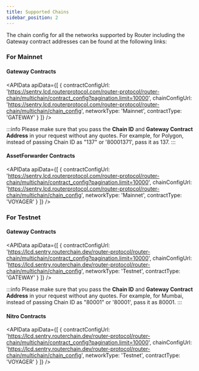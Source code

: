 ```yaml
---
title: Supported Chains
sidebar_position: 2
---
```



The chain config for all the networks supported by Router including the Gateway contract addresses can be found at the following links:

### For Mainnet

#### Gateway Contracts
<APIData
  apiData={[
    { contractConfigUrl: 'https://sentry.lcd.routerprotocol.com/router-protocol/router-chain/multichain/contract_config?pagination.limit=10000', 
    chainConfigUrl: 'https://sentry.lcd.routerprotocol.com/router-protocol/router-chain/multichain/chain_config', 
    networkType: 'Mainnet', contractType: 'GATEWAY' }
  ]}
/>

<div style={{ marginBottom: '50px' }}></div>

:::info
Please make sure that you pass the **Chain ID** and **Gateway Contract Address** in your request without any quotes. For example, for Polygon, instead of passing Chain ID as "137" or '80001371', pass it as 137.
:::

#### AssetForwarder Contracts
<APIData
  apiData={[
    { contractConfigUrl: 'https://sentry.lcd.routerprotocol.com/router-protocol/router-chain/multichain/contract_config?pagination.limit=10000', 
    chainConfigUrl: 'https://sentry.lcd.routerprotocol.com/router-protocol/router-chain/multichain/chain_config', 
    networkType: 'Mainnet', contractType: 'VOYAGER' }
  ]}
/>

<div style={{ marginBottom: '50px' }}></div>


### For Testnet

#### Gateway Contracts
<APIData
  apiData={[
    { contractConfigUrl: 'https://lcd.sentry.routerchain.dev/router-protocol/router-chain/multichain/contract_config?pagination.limit=10000', 
    chainConfigUrl: 'https://lcd.sentry.routerchain.dev/router-protocol/router-chain/multichain/chain_config', 
    networkType: 'Testnet', contractType: 'GATEWAY' }
  ]}
/>

<div style={{ marginBottom: '50px' }}></div>

:::info
Please make sure that you pass the **Chain ID** and **Gateway Contract Address** in your request without any quotes. For example, for Mumbai, instead of passing Chain ID as "80001" or '80001', pass it as 80001.
:::

#### Nitro Contracts
<APIData
  apiData={[
    { contractConfigUrl: 'https://lcd.sentry.routerchain.dev/router-protocol/router-chain/multichain/contract_config?pagination.limit=10000', 
    chainConfigUrl: 'https://lcd.sentry.routerchain.dev/router-protocol/router-chain/multichain/chain_config', 
    networkType: 'Testnet', contractType: 'VOYAGER' }
  ]}
/>

<div style={{ marginBottom: '50px' }}></div>